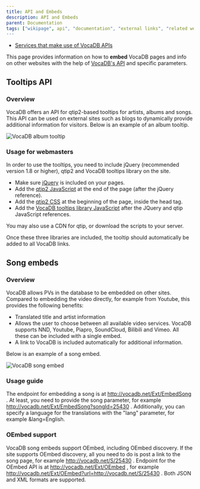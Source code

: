 ```yaml
---
title: API and Embeds
description: API and Embeds
parent: Documentation
tags: ["wikipage", api", "documentation", "external links", "related websites", "songs", "vocadb"]
---
```


* [Services that make use of VocaDB APIs](/docs/documentation/services-that-make-use-of-vocadb-apis)

This page provides information on how to **embed** VocaDB pages and info on other websites with the help of [VocaDB's API](https://vocadb.net/api) and specific parameters.

## Tooltips API

### Overview

VocaDB offers an API for qtip2-based tooltips for artists, albums and songs. This API can be used on external sites such as blogs to dynamically provide additional information for visitors. Below is an example of an album tooltip.

![VocaDB album tooltip](public/images/tooltips3.png)

### Usage for webmasters

In order to use the tooltips, you need to include jQuery (recommended version 1.8 or higher), qtip2 and VocaDB tooltips library on the site. 

* Make sure [jQuery](http://code.jquery.com) is included on your pages. 
* Add the [qtip2 JavaScript](https://static.vocadb.net/ext/jquery.qtip.min.js) at the end of the page (after the jQuery reference).
* Add the [qtip2 CSS](https://static.vocadb.net/ext/jquery.qtip.min.css) at the beginning of the page, inside the head tag.
* Add the [VocaDB tooltips library JavaScript](https://static.vocadb.net/ext/VocaDBTooltips.js) after the JQuery and qtip JavaScript references.

You may also use a CDN for qtip, or download the scripts to your server.

Once these three libraries are included, the tooltip should automatically be added to all VocaDB links.

## Song embeds

### Overview

VocaDB allows PVs in the database to be embedded on other sites. Compared to embedding the video directly, for example from Youtube, this provides the following benefits:
* Translated title and artist information
* Allows the user to choose between all available video services. VocaDB supports NND, Youtube, Piapro, SoundCloud, Bilibili and Vimeo. All these can be included with a single embed.
* A link to VocaDB is included automatically for additional information.

Below is an example of a song embed.

![VocaDB song embed](public/images/songembed.png)

### Usage guide

The endpoint for embedding a song is at http://vocadb.net/Ext/EmbedSong . At least, you need to provide the song parameter, for example http://vocadb.net/Ext/EmbedSong?songId=25430 . Additionally, you can specify a language for the translations with the "lang" parameter, for example &lang=English.

### OEmbed support

VocaDB song embeds support OEmbed, including OEmbed discovery. If the site supports OEmbed discovery, all you need to do is post a link to the song page, for example http://vocadb.net/S/25430 . Endpoint for the OEmbed API is at http://vocadb.net/Ext/OEmbed , for example http://vocadb.net/Ext/OEmbed?url=http://vocadb.net/S/25430 . Both JSON and XML formats are supported.